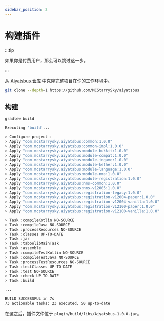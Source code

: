 ```yaml
---
sidebar_position: 2
---
```


# 构建插件

:::tip

如果你是付费用户，那么可以跳过这一步。

:::

从 [Aiyatsbus 仓库](https://github.com/MCStarrySky/aiyatsbus) 中克隆完整项目在你的工作环境中。

```bash
git clone --depth=1 https://github.com/MCStarrySky/aiyatsbus
```

## 构建

```bash title="1. 构建"
gradlew build
```

```bash
Executing 'build'...

> Configure project :
> Apply "com.mcstarrysky.aiyatsbus:common:1.0.0"
> Apply "com.mcstarrysky.aiyatsbus:common-impl:1.0.0"
> Apply "com.mcstarrysky.aiyatsbus:module-bukkit:1.0.0"
> Apply "com.mcstarrysky.aiyatsbus:module-compat:1.0.0"
> Apply "com.mcstarrysky.aiyatsbus:module-ingame:1.0.0"
> Apply "com.mcstarrysky.aiyatsbus:module-kether:1.0.0"
> Apply "com.mcstarrysky.aiyatsbus:module-language:1.0.0"
> Apply "com.mcstarrysky.aiyatsbus:module-nms:1.0.0"
> Apply "com.mcstarrysky.aiyatsbus:module-registration:1.0.0"
> Apply "com.mcstarrysky.aiyatsbus:nms-common:1.0.0"
> Apply "com.mcstarrysky.aiyatsbus:nms-v12005:1.0.0"
> Apply "com.mcstarrysky.aiyatsbus:registration-legacy:1.0.0"
> Apply "com.mcstarrysky.aiyatsbus:registration-v12004-paper:1.0.0"
> Apply "com.mcstarrysky.aiyatsbus:registration-v12004-vanilla:1.0.0"
> Apply "com.mcstarrysky.aiyatsbus:registration-v12100-paper:1.0.0"
> Apply "com.mcstarrysky.aiyatsbus:registration-v12100-vanilla:1.0.0"

> Task :compileKotlin NO-SOURCE
> Task :compileJava NO-SOURCE
> Task :processResources NO-SOURCE
> Task :classes UP-TO-DATE
> Task :jar
> Task :taboolibMainTask
> Task :assemble
> Task :compileTestKotlin NO-SOURCE
> Task :compileTestJava NO-SOURCE
> Task :processTestResources NO-SOURCE
> Task :testClasses UP-TO-DATE
> Task :test NO-SOURCE
> Task :check UP-TO-DATE
> Task :build

...

BUILD SUCCESSFUL in 7s
73 actionable tasks: 23 executed, 50 up-to-date
```

在这之后，插件文件位于 `plugin/build/libs/Aiyatsbus-1.0.0.jar`。